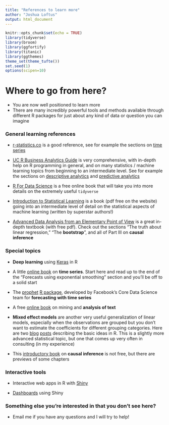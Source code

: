 ```yaml
---
title: "References to learn more"
author: "Joshua Loftus"
output: html_document
---
```


```r
knitr::opts_chunk$set(echo = TRUE)
library(tidyverse)
library(broom)
library(ggfortify)
library(titanic)
library(ggthemes)
theme_set(theme_tufte())
set.seed(1)
options(scipen=10)
```

# Where to go from here?

- You are now well positioned to learn more
- There are many incredibly powerful tools and methods available through different R packages for just about any kind of data or question you can imagine

### General learning references

- [r-statistics.co](http://r-statistics.co/) is a good reference, see for example the sections on [time series](http://r-statistics.co/Time-Series-Analysis-With-R.html)

- [UC R Business Analytics Guide](http://uc-r.github.io/) is very comprehensive, with in-depth help on R programming in general, and on many statistics / machine learning topics from beginning to an intermediate level. See for example the sections on [descriptive analytics](http://uc-r.github.io/descriptive) and [predictive analytics](http://uc-r.github.io/predictive)

- [R For Data Science](r4ds.had.co.nz) is a free online book that will take you into more details on the extremely useful `tidyverse`

- [Introduction to Statistical Learning](http://www-bcf.usc.edu/~gareth/ISL/) is a book (pdf free on the website) going into an intermediate level of detail on the statistical aspects of machine learning (written by superstar authors!)

- [Advanced Data Analysis from an Elementary Point of View](http://www.stat.cmu.edu/~cshalizi/ADAfaEPoV/) is a great in-depth textbook (with free pdf). Check out the sections "The truth about linear regression," "The **bootstrap**", and all of Part III on **causal inference**

### Special topics

- **Deep learning** using [Keras](https://keras.rstudio.com/) in R

- A little [online book](https://a-little-book-of-r-for-time-series.readthedocs.io/en/latest/src/timeseries.html) on **time series**. Start here and read up to the end of the "Forecasts using exponential smoothing" section and you'll be off to a solid start

- The [prophet](https://cran.r-project.org/web/packages/prophet/vignettes/quick_start.html) [R package](https://facebook.github.io/prophet/docs/installation.html), developed by Facebook's Core Data Science team for **forecasting with time series**

- A free [online book](https://www.tidytextmining.com/) on mining and **analysis of text**

- **Mixed effect models** are another very useful generalization of linear models, especially when the observations are grouped but you don't want to estimate the coefficients for different grouping categories. Here are two [blog](https://www.jaredknowles.com/journal/2013/11/25/getting-started-with-mixed-effect-models-in-r) [posts](https://ourcodingclub.github.io/2017/03/15/mixed-models.html) describing the basic ideas in R. This is a slightly more advanced statistical topic, but one that comes up very often in consulting (in my experience)

- This [introductory book](http://bayes.cs.ucla.edu/PRIMER/) on **causal inference** is not free, but there are previews of some chapters


### Interactive tools

- Interactive web apps in R with [Shiny](http://shiny.rstudio.com/)

- [Dashboards](https://rmarkdown.rstudio.com/flexdashboard/index.html) using Shiny

### Something else you're interested in that you don't see here?

- Email me if you have any questions and I will try to help!

